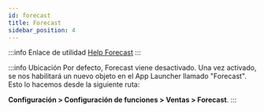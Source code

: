 ```yaml
---
id: forecast
title: Forecast 
sidebar_position: 4
---
```


:::info Enlace de utilidad
[Help Forecast](https://help.salesforce.com/s/articleView?id=sf.forecasts3_intro.htm&type=5)
:::

:::info Ubicación
Por defecto, Forecast viene desactivado. Una vez activado, se nos habilitará un nuevo objeto en el App Launcher llamado "Forecast".
Esto lo hacemos desde la siguiente ruta: 

**Configuración > Configuración de funciones > Ventas > Forecast**.
:::

